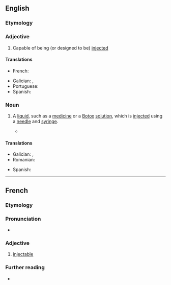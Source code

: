 ==English==

===Etymology===
{{suffix|en|inject|able}}

===Adjective===
{{en-adj|-}}

# {{lb|en|pharmacy}} Capable of being (or designed to be) [[inject]]ed

====Translations====
{{trans-top|capable of being injected}}
* French: {{t+|fr|injectable|m|f}}
{{trans-mid}}
* Galician: {{t+|gl|inxectábel}}, {{t+|gl|inxectable}}
* Portuguese: {{t|pt|injetável}}
* Spanish: {{t|es|inyectable}}
{{trans-bottom}}

===Noun===
{{en-noun}}

# {{lb|en|pharmacy|cosmetics|pharmaceutical drug}} A [[liquid]], such as a [[medicine]] or a [[Botox]] [[solution]], which is [[inject]]ed using a [[needle]] and [[syringe]].
#* {{quote-journal|en|2009|January 3|Amy Zipkin|Drugstores, Too, Feel Recession Pain|New York Times|url=http://www.nytimes.com/2009/01/03/business/03interview.html
|passage=Complex high-cost drug therapy, such as '''injectables''' and infusions, are close to a $70 billion sector.}}

====Translations====
{{trans-top|a drug which is designed to be injected}}
* Galician: {{t+|gl|inxectábel|m}}, {{t+|gl|inxectable|m}}
* Romanian: {{t+|ro|injectabil|m}}
{{trans-mid}}
* Spanish: {{t|es|inyectable|m}}
{{trans-bottom}}

----

==French==

===Etymology===
{{suffix|fr|injecter|able}}

===Pronunciation===
* {{audio|fr|LL-Q150 (fra)-WikiLucas00-injectable.wav|Audio}}

===Adjective===
{{fr-adj}}
# [[#English|injectable]]

===Further reading===
* {{R:TLFi}}